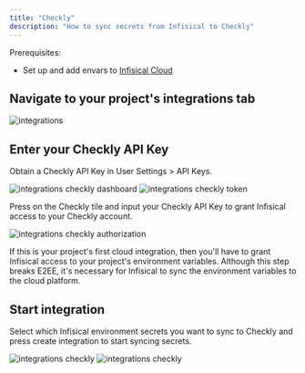 ```yaml
---
title: "Checkly"
description: "How to sync secrets from Infisical to Checkly"
---
```


Prerequisites:

- Set up and add envars to [Infisical Cloud](https://app.infisical.com)

## Navigate to your project's integrations tab

![integrations](../../images/integrations.png)

## Enter your Checkly API Key

Obtain a Checkly API Key in User Settings > API Keys.

![integrations checkly dashboard](../../images/integrations-checkly-dashboard.png)
![integrations checkly token](../../images/integrations-checkly-token.png)

Press on the Checkly tile and input your Checkly API Key to grant Infisical access to your Checkly account.

![integrations checkly authorization](../../images/integrations-checkly-auth.png)

<Info>
  If this is your project's first cloud integration, then you'll have to grant
  Infisical access to your project's environment variables. Although this step
  breaks E2EE, it's necessary for Infisical to sync the environment variables to
  the cloud platform.
</Info>

## Start integration

Select which Infisical environment secrets you want to sync to Checkly and press create integration to start syncing secrets.

![integrations checkly](../../images/integrations-checkly-create.png)
![integrations checkly](../../images/integrations-checkly.png)
